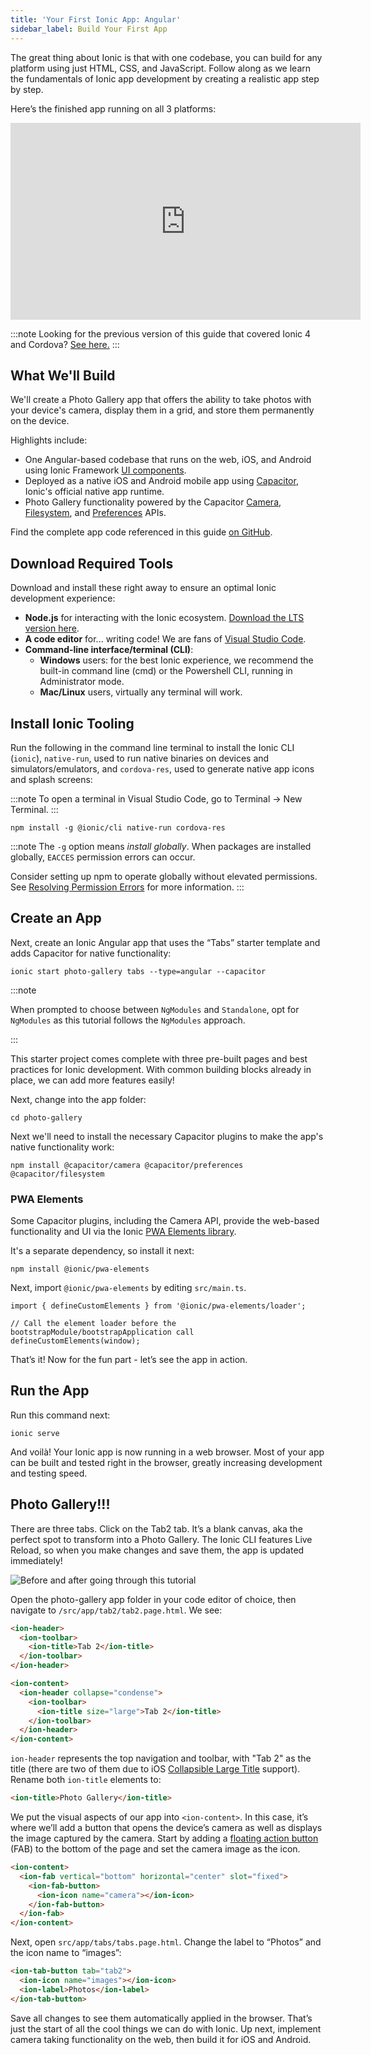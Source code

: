 ```yaml
---
title: 'Your First Ionic App: Angular'
sidebar_label: Build Your First App
---
```


<head>
  <title>Build Your First Ionic Mobile App: Angular Development Tutorial</title>
  <meta
    name="description"
    content="Ionic's single codebase builds for any platform using just HTML, CSS, & JavaScript. Develop your first mobile app with our step-by-step Angular tutorial."
  />
</head>

The great thing about Ionic is that with one codebase, you can build for any platform using just HTML, CSS, and JavaScript. Follow along as we learn the fundamentals of Ionic app development by creating a realistic app step by step.

Here’s the finished app running on all 3 platforms:

<iframe
  width="560"
  height="315"
  src="https://www.youtube.com/embed/0ASQ13Y1Rk4"
  frameBorder="0"
  allow="accelerometer; autoplay; encrypted-media; gyroscope; picture-in-picture"
  allowFullScreen
></iframe>

:::note
Looking for the previous version of this guide that covered Ionic 4 and Cordova? [See here.](../developer-resources/guides/first-app-v4/intro.mdx)
:::

## What We'll Build

We'll create a Photo Gallery app that offers the ability to take photos with your device's camera, display them in a grid, and store them permanently on the device.

Highlights include:

- One Angular-based codebase that runs on the web, iOS, and Android using Ionic Framework [UI components](https://ionicframework.com/docs/components).
- Deployed as a native iOS and Android mobile app using [Capacitor](https://capacitorjs.com), Ionic's official native app runtime.
- Photo Gallery functionality powered by the Capacitor [Camera](https://capacitorjs.com/docs/apis/camera), [Filesystem](https://capacitorjs.com/docs/apis/filesystem), and [Preferences](https://capacitorjs.com/docs/apis/preferences) APIs.

Find the complete app code referenced in this guide [on GitHub](https://github.com/ionic-team/photo-gallery-capacitor-ng).

## Download Required Tools

Download and install these right away to ensure an optimal Ionic development experience:

- **Node.js** for interacting with the Ionic ecosystem. [Download the LTS version here](https://nodejs.org/en/).
- **A code editor** for... writing code! We are fans of [Visual Studio Code](https://code.visualstudio.com/).
- **Command-line interface/terminal (CLI)**:
  - **Windows** users: for the best Ionic experience, we recommend the built-in command line (cmd) or the Powershell
    CLI, running in Administrator mode.
  - **Mac/Linux** users, virtually any terminal will work.

## Install Ionic Tooling

Run the following in the command line terminal to install the Ionic CLI (`ionic`), `native-run`, used to run native binaries on devices and simulators/emulators, and `cordova-res`, used to generate native app icons and splash screens:

:::note
To open a terminal in Visual Studio Code, go to Terminal -> New Terminal.
:::

```shell
npm install -g @ionic/cli native-run cordova-res
```

:::note
The `-g` option means _install globally_. When packages are installed globally, `EACCES` permission errors can occur.

Consider setting up npm to operate globally without elevated permissions. See [Resolving Permission Errors](../developing/tips.mdx#resolving-permission-errors) for more information.
:::

## Create an App

Next, create an Ionic Angular app that uses the “Tabs” starter template and adds Capacitor for native functionality:

```shell
ionic start photo-gallery tabs --type=angular --capacitor
```

:::note

When prompted to choose between `NgModules` and `Standalone`, opt for `NgModules` as this tutorial follows the `NgModules` approach.

:::

This starter project comes complete with three pre-built pages and best practices for Ionic development. With common building blocks already in place, we can add more features easily!

Next, change into the app folder:

```shell
cd photo-gallery
```

Next we'll need to install the necessary Capacitor plugins to make the app's native functionality work:

```shell
npm install @capacitor/camera @capacitor/preferences @capacitor/filesystem
```

### PWA Elements

Some Capacitor plugins, including the Camera API, provide the web-based functionality and UI via the Ionic [PWA Elements library](https://github.com/ionic-team/ionic-pwa-elements).

It's a separate dependency, so install it next:

```shell
npm install @ionic/pwa-elements
```

Next, import `@ionic/pwa-elements` by editing `src/main.ts`.

```tsx
import { defineCustomElements } from '@ionic/pwa-elements/loader';

// Call the element loader before the bootstrapModule/bootstrapApplication call
defineCustomElements(window);
```

That’s it! Now for the fun part - let’s see the app in action.

## Run the App

Run this command next:

```shell
ionic serve
```

And voilà! Your Ionic app is now running in a web browser. Most of your app can be built and tested right in the browser, greatly increasing development and testing speed.

## Photo Gallery!!!

There are three tabs. Click on the Tab2 tab. It’s a blank canvas, aka the perfect spot to transform into a Photo Gallery. The Ionic CLI features Live Reload, so when you make changes and save them, the app is updated immediately!

![Before and after going through this tutorial](/img/guides/first-app-cap-ng/email-photogallery.gif)

Open the photo-gallery app folder in your code editor of choice, then navigate to `/src/app/tab2/tab2.page.html`. We see:

```html
<ion-header>
  <ion-toolbar>
    <ion-title>Tab 2</ion-title>
  </ion-toolbar>
</ion-header>

<ion-content>
  <ion-header collapse="condense">
    <ion-toolbar>
      <ion-title size="large">Tab 2</ion-title>
    </ion-toolbar>
  </ion-header>
</ion-content>
```

`ion-header` represents the top navigation and toolbar, with "Tab 2" as the title (there are two of them due to iOS [Collapsible Large Title](https://ionicframework.com/docs/api/title#collapsible-large-titles) support). Rename both `ion-title` elements to:

```html
<ion-title>Photo Gallery</ion-title>
```

We put the visual aspects of our app into `<ion-content>`. In this case, it’s where we’ll add a button that opens the device’s camera as well as displays the image captured by the camera. Start by adding a [floating action button](https://ionicframework.com/docs/api/fab) (FAB) to the bottom of the page and set the camera image as the icon.

```html
<ion-content>
  <ion-fab vertical="bottom" horizontal="center" slot="fixed">
    <ion-fab-button>
      <ion-icon name="camera"></ion-icon>
    </ion-fab-button>
  </ion-fab>
</ion-content>
```

Next, open `src/app/tabs/tabs.page.html`. Change the label to “Photos” and the icon name to “images”:

```html
<ion-tab-button tab="tab2">
  <ion-icon name="images"></ion-icon>
  <ion-label>Photos</ion-label>
</ion-tab-button>
```

Save all changes to see them automatically applied in the browser. That’s just the start of all the cool things we can do with Ionic. Up next, implement camera taking functionality on the web, then build it for iOS and Android.
